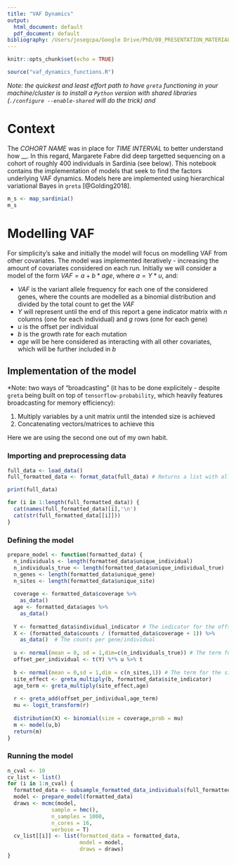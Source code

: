 ```yaml
---
title: "VAF Dynamics"
output:
  html_document: default
  pdf_document: default
bibliography: /Users/josegcpa/Google Drive/PhD/00_PRESENTATION_MATERIAL/library.bib
---
```


```r
knitr::opts_chunk$set(echo = TRUE)
```

```r
source("vaf_dynamics_functions.R")
```

*Note: the quickest and least effort path to have `greta` functioning in your machine/cluster is to install a `Python` version with shared libraries (`./configure --enable-shared` will do the trick) and *

# Context

The _COHORT NAME_ was in place for _TIME INTERVAL_ to better understand how __. In this regard, Margarete Fabre did deep targetted sequencing on a cohort of roughly 400 individuals in Sardinia (see below). This notebook contains the implementation of models that seek to find the factors underlying VAF dynamics. Models here are implemented using hierarchical variational Bayes in `greta` [@Golding2018].

```r
m_s <- map_sardinia()
m_s
```

# Modelling VAF

For simplicity's sake and initially the model will focus on modelling VAF from other covariates. The model was implemented iteratively - increasing the amount of covariates considered on each run. Initially we will consider a model of the form $VAF = a + b * age$, where $a = Y * u$, and:

* $VAF$ is the variant allele frequency for each one of the considered genes, where the counts are modelled as a binomial distribution and divided by the total count to get the $VAF$
* $Y$ will represent until the end of this report a gene indicator matrix with $n$ columns (one for each individual) and $g$ rows (one for each gene)
* $u$ is the offset per individual
* $b$ is the growth rate for each mutation
* $age$ will be here considered as interacting with all other covariates, which will be further included in $b$

## Implementation of the model

*Note: two ways of "broadcasting" (it has to be done explicitely - despite `greta` being built on top of `tensorflow-probability`, which heavily features broadcasting for memory efficiency):

1. Multiply variables by a unit matrix until the intended size is achieved 
2. Concatenating vectors/matrices to achieve this

Here we are using the second one out of my own habit.

### Importing and preprocessing data

```r
full_data <- load_data()
full_formatted_data <- format_data(full_data) # Returns a list with all the necessary data elements to use our model

print(full_data)

for (i in 1:length(full_formatted_data)) {
  cat(names(full_formatted_data)[i],'\n')
  cat(str(full_formatted_data[[i]]))
}
```

### Defining the model

```r
prepare_model <- function(formatted_data) {
  n_individuals <- length(formatted_data$unique_individual)
  n_individuals_true <- length(formatted_data$unique_individual_true)
  n_genes <- length(formatted_data$unique_gene)
  n_sites <- length(formatted_data$unique_site)
  
  coverage <- formatted_data$coverage %>% 
    as_data()
  age <- formatted_data$ages %>%
    as_data()
  
  Y <- formatted_data$individual_indicator # The indicator for the offset per individual
  X <- (formatted_data$counts / (formatted_data$coverage + 1)) %>%
    as_data()  # The counts per gene/individual 
  
  u <- normal(mean = 0, sd = 1,dim=c(n_individuals_true)) # The term for the offseet per individual
  offset_per_individual <- t(Y) %*% u %>% t
  
  b <- normal(mean = 0,sd = 1,dim = c(n_sites,1)) # The term for the site effect
  site_effect <- greta_multiply(b, formatted_data$site_indicator)
  age_term <- greta_multiply(site_effect,age)
  
  r <- greta_add(offset_per_individual,age_term)
  mu <- logit_transform(r)
  
  distribution(X) <- binomial(size = coverage,prob = mu)
  m <- model(u,b) 
  return(m)
}
```



### Running the model 

```r
n_cval <- 10
cv_list <- list()
for (i in 1:n_cval) {
  formatted_data <- subsample_formatted_data_individuals(full_formatted_data)
  model <- prepare_model(formatted_data)
  draws <- mcmc(model,
              sample = hmc(),
              n_samples = 1000,
              n_cores = 16,
              verbose = T)
  cv_list[[i]] <- list(formatted_data = formatted_data,
                       model = model,
                       draws = draws)
}

```
